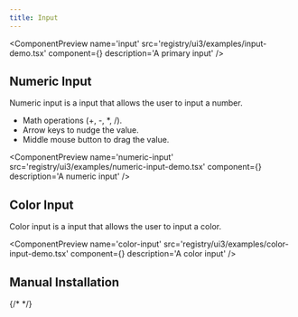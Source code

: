 ```yaml
---
title: Input
---
```



<ComponentPreview
  name='input'
  src='registry/ui3/examples/input-demo.tsx'
  component={<InputDemo />}
  description='A primary input'
/>

## Numeric Input

Numeric input is a input that allows the user to input a number.

- Math operations (+, -, \*, /).
- Arrow keys to nudge the value.
- Middle mouse button to drag the value.

<ComponentPreview
  name='numeric-input'
  src='registry/ui3/examples/numeric-input-demo.tsx'
  component={<NumericInputDemo />}
  description='A numeric input'
/>

## Color Input

Color input is a input that allows the user to input a color.

<ComponentPreview
  name='color-input'
  src='registry/ui3/examples/color-input-demo.tsx'
  component={<ColorInputDemo />}
  description='A color input'
/>

## Manual Installation

{/* <ComponentSource src='registry/ui3/ui/input.tsx' title='Input' language='tsx' /> */}
